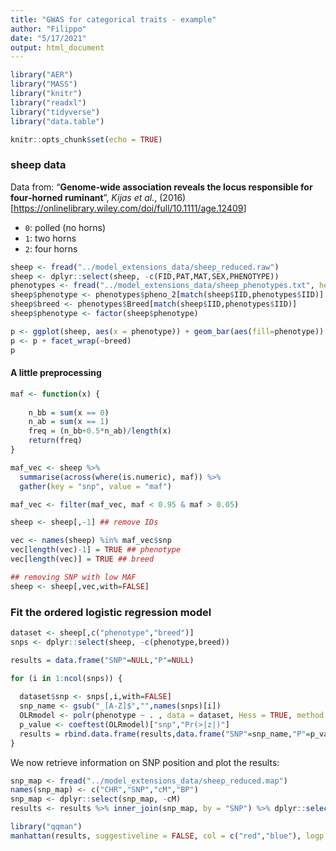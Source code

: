 ```yaml
---
title: "GWAS for categorical traits - example"
author: "Filippo"
date: "5/17/2021"
output: html_document
---
```


```r
library("AER")
library("MASS")
library("knitr")
library("readxl")
library("tidyverse")
library("data.table")

knitr::opts_chunk$set(echo = TRUE)
```

### sheep data

Data from: "**Genome‐wide association reveals the locus responsible for four‐horned ruminant**", *Kijas et al.*, (2016) [<https://onlinelibrary.wiley.com/doi/full/10.1111/age.12409>]

-   `0`: polled (no horns)
-   `1`: two horns
-   `2`: four horns

```r
sheep <- fread("../model_extensions_data/sheep_reduced.raw")
sheep <- dplyr::select(sheep, -c(FID,PAT,MAT,SEX,PHENOTYPE))
phenotypes <- fread("../model_extensions_data/sheep_phenotypes.txt", header = TRUE)
sheep$phenotype <- phenotypes$pheno_2[match(sheep$IID,phenotypes$IID)]
sheep$breed <- phenotypes$Breed[match(sheep$IID,phenotypes$IID)]
sheep$phenotype <- factor(sheep$phenotype)
```

```r
p <- ggplot(sheep, aes(x = phenotype)) + geom_bar(aes(fill=phenotype))
p <- p + facet_wrap(~breed)
p
```

#### A little preprocessing

```r
maf <- function(x) { 
  
    n_bb = sum(x == 0)
    n_ab = sum(x == 1)
    freq = (n_bb+0.5*n_ab)/length(x)
    return(freq)
}

maf_vec <- sheep %>%
  summarise(across(where(is.numeric), maf)) %>%
  gather(key = "snp", value = "maf")

maf_vec <- filter(maf_vec, maf < 0.95 & maf > 0.05)

sheep <- sheep[,-1] ## remove IDs

vec <- names(sheep) %in% maf_vec$snp
vec[length(vec)-1] = TRUE ## phenotype
vec[length(vec)] = TRUE ## breed

## removing SNP with low MAF
sheep <- sheep[,vec,with=FALSE]
```

### Fit the ordered logistic regression model

```r

dataset <- sheep[,c("phenotype","breed")]
snps <- dplyr::select(sheep, -c(phenotype,breed))

results = data.frame("SNP"=NULL,"P"=NULL)

for (i in 1:ncol(snps)) {
  
  dataset$snp <- snps[,i,with=FALSE]
  snp_name <- gsub("_[A-Z]$","",names(snps)[i])
  OLRmodel <- polr(phenotype ~ . , data = dataset, Hess = TRUE, method = "logistic") ## you can select logistic or probit as method
  p_value <- coeftest(OLRmodel)["snp","Pr(>|z|)"]
  results = rbind.data.frame(results,data.frame("SNP"=snp_name,"P"=p_value))
}

```

We now retrieve information on SNP position and plot the results:

```r
snp_map <- fread("../model_extensions_data/sheep_reduced.map")
names(snp_map) <- c("CHR","SNP","cM","BP")
snp_map <- dplyr::select(snp_map, -cM)
results <- results %>% inner_join(snp_map, by = "SNP") %>% dplyr::select(SNP,CHR,BP,P)
```

```r
library("qqman")
manhattan(results, suggestiveline = FALSE, col = c("red","blue"), logp = TRUE)
```
